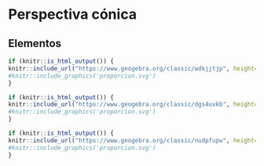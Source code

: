 # Perspectiva cónica 

## Elementos


```r
if (knitr::is_html_output()) {
knitr::include_url("https://www.geogebra.org/classic/wdkjjtjp", height="700")} else {
#knitr::include_graphics('proporcion.svg')
}
```

```r
if (knitr::is_html_output()) {
knitr::include_url("https://www.geogebra.org/classic/dgs4uvkb", height="700")} else {
#knitr::include_graphics('proporcion.svg')
}
```

```r
if (knitr::is_html_output()) {
knitr::include_url("https://www.geogebra.org/classic/nudpfupw", height="700")} else {
#knitr::include_graphics('proporcion.svg')
}
```